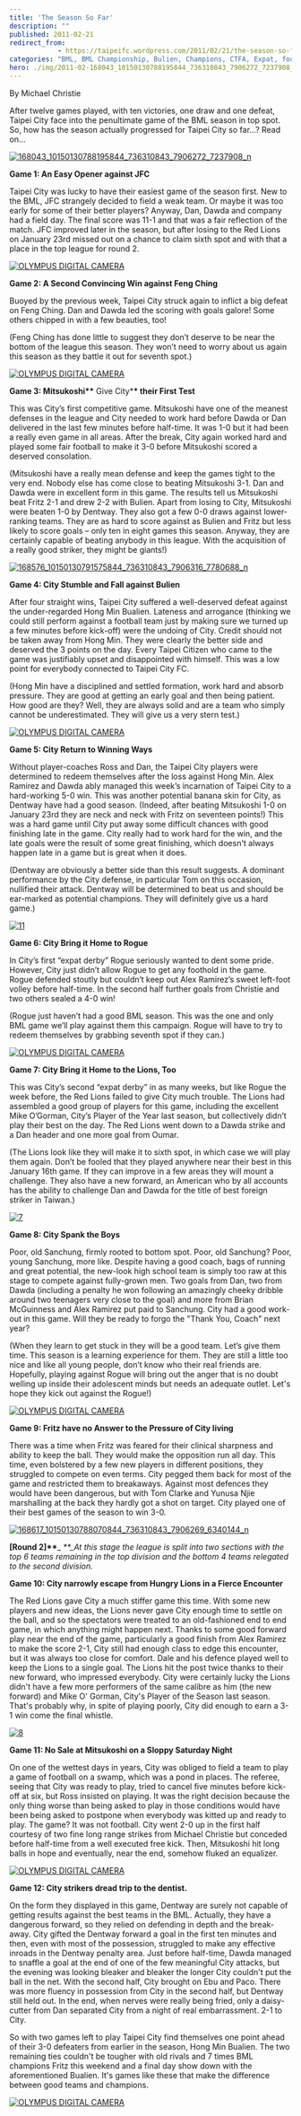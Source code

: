 ```yaml
---
title: 'The Season So Far'
description: ""
published: 2011-02-21
redirect_from: 
            - https://taipeifc.wordpress.com/2011/02/21/the-season-so-far/
categories: "BML, BML Championship, Bulien, Champions, CTFA, Expat, football, Fritz, Fritz Air, Hong Min Bulien, soccer, Taipei, Taipei City FC, taipei football, Taiwan, taiwan football, taiwan soccer, vs. Dentway, vs. Fritz Air, vs. Fritz F.C., vs. Hong Min Bulien, vs. Jako, vs. Mitsukoshi, vs. Red Lions, vs. Rogue FC, vs. San Chong H.S."
hero: ./img/2011-02-168043_10150130788195844_736310843_7906272_7237908_n.jpg
---
```

By Michael Christie

After twelve games played, with ten victories, one draw and one defeat, Taipei City face into the penultimate game of the BML season in top spot. So, how has the season actually progressed for Taipei City so far…? Read on…

[![](http://taipeifc.files.wordpress.com/2011/02/168043_10150130788195844_736310843_7906272_7237908_n.jpg "168043_10150130788195844_736310843_7906272_7237908_n")](./img/2011-02-168043_10150130788195844_736310843_7906272_7237908_n.jpg)

**Game 1: An Easy Opener against JFC**

Taipei City was lucky to have their easiest game of the season first. New to the BML, JFC strangely decided to field a weak team. Or maybe it was too early for some of their better players? Anyway, Dan, Dawda and company had a field day. The final score was 11-1 and that was a fair reflection of the match. JFC improved later in the season, but after losing to the Red Lions on January 23rd missed out on a chance to claim sixth spot and with that a place in the top league for round 2.

[![](http://taipeifc.files.wordpress.com/2011/02/taipeicity-vs-sanchong-08.jpg "OLYMPUS DIGITAL CAMERA")](./img/2011-02-taipeicity-vs-sanchong-08.jpg)

**Game 2: A Second Convincing Win against Feng Ching**

Buoyed by the previous week, Taipei City struck again to inflict a big defeat on Feng Ching. Dan and Dawda led the scoring with goals galore! Some others chipped in with a few beauties, too!

(Feng Ching has done little to suggest they don’t deserve to be near the bottom of the league this season. They won’t need to worry about us again this season as they battle it out for seventh spot.)

[![](http://taipeifc.files.wordpress.com/2011/02/2.jpg "OLYMPUS DIGITAL CAMERA")](./img/2011-02-2.jpg)

**Game 3: Mitsukoshi\*\*** Give City\***\* their First Test**

This was City’s first competitive game. Mitsukoshi have one of the meanest defenses in the league and City needed to work hard before Dawda or Dan delivered in the last few minutes before half-time. It was 1-0 but it had been a really even game in all areas. After the break, City again worked hard and played some fair football to make it 3-0 before Mitsukoshi scored a deserved consolation.

(Mitsukoshi have a really mean defense and keep the games tight to the very end. Nobody else has come close to beating Mitsukoshi 3-1. Dan and Dawda were in excellent form in this game. The results tell us Mitsukoshi beat Fritz 2-1 and drew 2-2 with Bulien. Apart from losing to City, Mitsukoshi were beaten 1-0 by Dentway. They also got a few 0-0 draws against lower-ranking teams. They are as hard to score against as Bulien and Fritz but less likely to score goals – only ten in eight games this season. Anyway, they are certainly capable of beating anybody in this league. With the acquisition of a really good striker, they might be giants!)

[![](http://taipeifc.files.wordpress.com/2011/02/168576_10150130791575844_736310843_7906316_7780688_n.jpg "168576_10150130791575844_736310843_7906316_7780688_n")](./img/2011-02-168576_10150130791575844_736310843_7906316_7780688_n.jpg)

**Game 4: City Stumble and Fall against Bulien**

After four straight wins, Taipei City suffered a well-deserved defeat against the under-regarded Hong Min Bualien. Lateness and arrogance (thinking we could still perform against a football team just by making sure we turned up a few minutes before kick-off) were the undoing of City. Credit should not be taken away from Hong Min. They were clearly the better side and deserved the 3 points on the day. Every Taipei Citizen who came to the game was justifiably upset and disappointed with himself. This was a low point for everybody connected to Taipei City FC.

(Hong Min have a disciplined and settled formation, work hard and absorb pressure. They are good at getting an early goal and then being patient. How good are they? Well, they are always solid and are a team who simply cannot be underestimated. They will give us a very stern test.)

[![](http://taipeifc.files.wordpress.com/2011/02/6.jpg "OLYMPUS DIGITAL CAMERA")](./img/2011-02-6.jpg)

**Game 5: City Return to Winning Ways**

Without player-coaches Ross and Dan, the Taipei City players were determined to redeem themselves after the loss against Hong Min. Alex Ramirez and Dawda ably managed this week’s incarnation of Taipei City to a hard-working 5-0 win. This was another potential banana skin for City, as Dentway have had a good season. (Indeed, after beating Mitsukoshi 1-0 on January 23rd they are neck and neck with Fritz on seventeen points!) This was a hard game until City put away some difficult chances with good finishing late in the game. City really had to work hard for the win, and the late goals were the result of some great finishing, which doesn't always happen late in a game but is great when it does.

(Dentway are obviously a better side than this result suggests. A dominant performance by the City defense, in particular Tom on this occasion, nullified their attack. Dentway will be determined to beat us and should be ear-marked as potential champions. They will definitely give us a hard game.)

[![](http://taipeifc.files.wordpress.com/2011/02/11.jpg "11")](./img/2011-02-11.jpg)

**Game 6: City Bring it Home to Rogue**

In City’s first “expat derby” Rogue seriously wanted to dent some pride. However, City just didn’t allow Rogue to get any foothold in the game. Rogue defended stoutly but couldn’t keep out Alex Ramirez’s sweet left-foot volley before half-time. In the second half further goals from Christie and two others sealed a 4-0 win!

(Rogue just haven’t had a good BML season. This was the one and only BML game we’ll play against them this campaign. Rogue will have to try to redeem themselves by grabbing seventh spot if they can.)

[![](http://taipeifc.files.wordpress.com/2011/02/taipeicity-vs-rogue-fc-01.jpg "OLYMPUS DIGITAL CAMERA")](./img/2011-02-taipeicity-vs-rogue-fc-01.jpg)

**Game 7: City Bring it Home to the Lions, Too**

This was City’s second “expat derby” in as many weeks, but like Rogue the week before, the Red Lions failed to give City much trouble. The Lions had assembled a good group of players for this game, including the excellent Mike O’Gorman, City’s Player of the Year last season, but collectively didn’t play their best on the day. The Red Lions went down to a Dawda strike and a Dan header and one more goal from Oumar.

(The Lions look like they will make it to sixth spot, in which case we will play them again. Don’t be fooled that they played anywhere near their best in this January 16th game. If they can improve in a few areas they will mount a challenge. They also have a new forward, an American who by all accounts has the ability to challenge Dan and Dawda for the title of best foreign striker in Taiwan.)

[![](http://taipeifc.files.wordpress.com/2011/02/7.jpg "7")](./img/2011-02-7.jpg)

**Game 8: City Spank the Boys**

Poor, old Sanchung, firmly rooted to bottom spot. Poor, old Sanchung? Poor, young Sanchung, more like. Despite having a good coach, bags of running and great potential, the new-look high school team is simply too raw at this stage to compete against fully-grown men. Two goals from Dan, two from Dawda (including a penalty he won following an amazingly cheeky dribble around two teenagers very close to the goal) and more from Brian McGuinness and Alex Ramirez put paid to Sanchung. City had a good work-out in this game. Will they be ready to forgo the "Thank You, Coach" next year?

(When they learn to get stuck in they will be a good team. Let’s give them time. This season is a learning experience for them. They are still a little too nice and like all young people, don’t know who their real friends are. Hopefully, playing against Rogue will bring out the anger that is no doubt welling up inside their adolescent minds but needs an adequate outlet. Let's hope they kick out against the Rogue!)

[![](http://taipeifc.files.wordpress.com/2011/02/taipeicity-vs-sanchong-17.jpg "OLYMPUS DIGITAL CAMERA")](./img/2011-02-taipeicity-vs-sanchong-17.jpg)

**Game 9: Fritz have no Answer to the Pressure of City living**

There was a time when Fritz was feared for their clinical sharpness and ability to keep the ball. They would make the opposition run all day. This time, even bolstered by a few new players in different positions, they struggled to compete on even terms. City pegged them back for most of the game and restricted them to breakaways. Against most defences they would have been dangerous, but with Tom Clarke and Yunusa Njie marshalling at the back they hardly got a shot on target. City played one of their best games of the season to win 3-0.

[![](http://taipeifc.files.wordpress.com/2011/02/168617_10150130788070844_736310843_7906269_6340144_n.jpg "168617_10150130788070844_736310843_7906269_6340144_n")](./img/2011-02-168617_10150130788070844_736310843_7906269_6340144_n.jpg)

**\[Round 2]\*\***\_ _\*\*\_At this stage the league is split into two sections with the top 6 teams remaining in the top division and the bottom 4 teams relegated to the second division._

**Game 10: City narrowly escape from Hungry Lions in a Fierce Encounter**

The Red Lions gave City a much stiffer game this time. With some new players and new ideas, the Lions never gave City enough time to settle on the ball, and so the spectators were treated to an old-fashioned end to end game, in which anything might happen next. Thanks to some good forward play near the end of the game, particularly a good finish from Alex Ramirez to make the score 2-1, City still had enough class to edge this encounter, but it was always too close for comfort. Dale and his defence played well to keep the Lions to a single goal. The Lions hit the post twice thanks to their new forward, who impressed everybody. City were certainly lucky the Lions didn't have a few more performers of the same calibre as him (the new forward) and Mike O' Gorman, City's Player of the Season last season. That's probably why, in spite of playing poorly, City did enough to earn a 3-1 win come the final whistle.

[![](http://taipeifc.files.wordpress.com/2011/02/8.jpg "8")](./img/2011-02-8.jpg)

**Game 11: No Sale at Mitsukoshi on a Sloppy Saturday Night**

On one of the wettest days in years, City was obliged to field a team to play a game of football on a swamp, which was a pond in places. The referee, seeing that City was ready to play, tried to cancel five minutes before kick-off at six, but Ross insisted on playing. It was the right decision because the only thing worse than being asked to play in those conditions would have been being asked to postpone when everybody was kitted up and ready to play. The game? It was not football. City went 2-0 up in the first half courtesy of two fine long range strikes from Michael Christie but conceded before half-time from a well executed free kick. Then, Mitsukoshi hit long balls in hope and eventually, near the end, somehow fluked an equalizer.

[![](http://taipeifc.files.wordpress.com/2011/02/taipeicity-vs-sanchong-18.jpg "OLYMPUS DIGITAL CAMERA")](./img/2011-02-taipeicity-vs-sanchong-18.jpg)

**Game 12: City strikers dread trip to the dentist.**

On the form they displayed in this game, Dentway are surely not capable of getting results against the best teams in the BML. Actually, they have a dangerous forward, so they relied on defending in depth and the break-away. City gifted the Dentway forward a goal in the first ten minutes and then, even with most of the possession, struggled to make any effective inroads in the Dentway penalty area. Just before half-time, Dawda managed to snaffle a goal at the end of one of the few meaningful City attacks, but the evening was looking bleaker and bleaker the longer City couldn't put the ball in the net. With the second half, City brought on Ebu and Paco. There was more fluency in possession from City in the second half, but Dentway still held out. In the end, when nerves were really being fried, only a daisy-cutter from Dan separated City from a night of real embarrassment. 2-1 to City.

So with two games left to play Taipei City find themselves one point ahead of their 3-0 defeaters from earlier in the season, Hong Min Bualien. The two remaining ties couldn't be tougher with old rivals and 7 times BML champions Fritz this weekend and a final day show down with the aforementioned Bualien. It's games like these that make the difference between good teams and champions.

[![](http://taipeifc.files.wordpress.com/2011/02/1.jpg "OLYMPUS DIGITAL CAMERA")](./img/2011-02-1.jpg)
